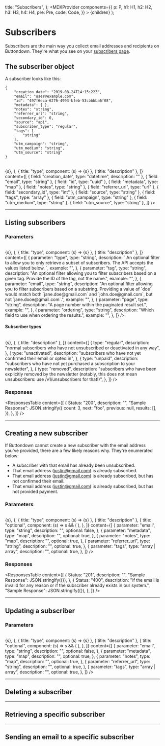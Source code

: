 

  title: "Subscribers",
};
  <Layout meta={meta}>
    <MDXProvider
      components={{
        p: P,
        h1: H1,
        h2: H2,
        h3: H3,
        h4: H4,
        pre: Pre,
        code: Code,
      }}
    >
      {children}
    </MDXProvider>
  </Layout>
);

# Subscribers

Subscribers are the main way you collect email addresses and recipients on Buttondown.
They're what you see on your [subscribers page](https://buttondown.email/subscribers).

## The subscriber object

A subscriber looks like this:

```
{
    "creation_date": "2019-08-24T14:15:22Z",
    "email": "user@example.com",
    "id": "497f6eca-6276-4993-bfeb-53cbbbba6f08",
    "metadata": { },
    "notes": "string",
    "referrer_url": "string",
    "secondary_id": 0,
    "source": "api",
    "subscriber_type": "regular",
    "tags": [
        "string"
    ],
    "utm_campaign": "string",
    "utm_medium": "string",
    "utm_source": "string"
}
```

<br />

<Table
  columns={[
    {
      title: "field",
      component: (s) => <span className="font-mono">{s}</span>,
    },
    { title: "type", component: (s) => <span className="font-mono">{s}</span> },
    { title: "description" },
  ]}
  content={[
    { field: "creation_date", type: "datetime", description: "" },
    { field: "email", type: "string" },
    { field: "id", type: "uuid" },
    { field: "metadata", type: "map" },
    { field: "notes", type: "string" },
    { field: "referrer_url", type: "url" },
    { field: "secondary_id", type: "int" },
    { field: "source", type: "string" },
    { field: "tags", type: "array<uuid>" },
    { field: "utm_campaign", type: "string" },
    { field: "utm_medium", type: "string" },
    { field: "utm_source", type: "string" },
  ]}
/>

---

## Listing subscribers

<Endpoint method="GET" path="/v1/subscribers" />

### Parameters

<Table
  columns={[
    {
      title: "parameter",
      component: (s) => <span className="font-mono">{s}</span>,
    },
    { title: "type", component: (s) => <span className="font-mono">{s}</span> },
    { title: "description" },
  ]}
  content={[
    {
      parameter: "type",
      type: "string",
      description: `
      An optional filter to allow you to only retrieve a subset of subscribers. The API accepts the values listed below.
    `,
      example: "",
    },
    {
      parameter: "tag",
      type: "string",
      description:
        "An optional filter allowing you to filter subscribers based on a given tag. Provide the ID of the tag, not the name.",
      example: "",
    },
    {
      parameter: "email",
      type: "string",
      description:
        "An optional filter allowing you to filter subscribers based on a substring. Providing a value of `doe` would match both `jane.doe@gmail.com` and `john.doe@gmail.com`, but not `jane.dooe@gmail.com`.",
      example: "",
    },
    {
      parameter: "page",
      type: "string",
      description: "A page number within the paginated result set.",
      example: "",
    },
    {
      parameter: "ordering",
      type: "string",
      description: "Which field to use when ordering the results.",
      example: "",
    },
  ]}
/>

#### Subscriber types

<Table
  columns={[
    {
      title: "type",
      component: (s) => <span className="font-mono">{s}</span>,
    },
    { title: "description" },
  ]}
  content={[
    {
      type: "regular",
      description:
        "normal subscribers who have not unsubscribed or deactivated in any way",
    },
    {
      type: "unactivated",
      description:
        "subscribers who have not yet confirmed their email or opted in",
    },
    {
      type: "unpaid",
      description:
        "subscribers who have not yet purchased a subscription to your newsletter",
    },
    {
      type: "removed",
      description:
        "subscribers who have been explicitly removed by the newsletter (notably, this does not mean unsubscribers: use /v1/unsubscribers for that!)",
    },
  ]}
/>

### Responses

<ResponsesTable
  content={[
    {
      Status: "200",
      description: "",
      "Sample Response": JSON.stringify({
        count: 3,
        next: "foo",
        previous: null,
        results: [],
      }),
    },
  ]}
/>

---

## Creating a new subscriber

<Endpoint method="POST" path="/v1/subscribers" />

If Buttondown cannot create a new subscriber with the email address you've provided, there are a few likely reasons why. They're enumerated below:

- A subscriber with that email has already been unsubscribed.
- That email address (justin@gmail.com) is already subscribed.
- That email address (justin@gmail.com) is already subscribed, but has not confirmed their email.
- That email address (justin@gmail.com) is already subscribed, but has not provided payment.

### Parameters

<Table
  columns={[
    {
      title: "parameter",
      component: (s) => <span className="font-mono">{s}</span>,
    },
    { title: "type", component: (s) => <span className="font-mono">{s}</span> },
    { title: "description" },
    {
      title: "optional",
      component: (s) =>
        s && (
          <CheckCircleIcon
            className={
              "text-gray-400 group-hover:text-gray-300 mr-3 flex-shrink-0 h-6 w-6"
            }
            aria-hidden="true"
          />
        ),
    },
  ]}
  content={[
    {
      parameter: "email",
      type: "string",
      description: "",
      optional: false,
    },
    {
      parameter: "metadata",
      type: "map",
      description: "",
      optional: true,
    },
    {
      parameter: "notes",
      type: "map",
      description: "",
      optional: true,
    },
    {
      parameter: "referrer_url",
      type: "string",
      description: "",
      optional: true,
    },
    {
      parameter: "tags",
      type: "array<string> | array<uuid>",
      description: "",
      optional: true,
    },
  ]}
/>

### Responses

<ResponsesTable
  content={[
    {
      Status: "201",
      description: "",
      "Sample Response": JSON.stringify({}),
    },
    {
      Status: "400",
      description:
        "If the email is invalid for any reason or if the subscriber already exists in our system.",
      "Sample Response": JSON.stringify({}),
    },
  ]}
/>

---

## Updating a subscriber

<Endpoint method="PATCH" path="/v1/subscribers/<id>" />

### Parameters

<Table
  columns={[
    {
      title: "parameter",
      component: (s) => <span className="font-mono">{s}</span>,
    },
    { title: "type", component: (s) => <span className="font-mono">{s}</span> },
    { title: "description" },
    {
      title: "optional",
      component: (s) =>
        s && (
          <CheckCircleIcon
            className={
              "text-gray-400 group-hover:text-gray-300 mr-3 flex-shrink-0 h-6 w-6"
            }
            aria-hidden="true"
          />
        ),
    },
  ]}
  content={[
    {
      parameter: "email",
      type: "string",
      description: "",
      optional: false,
    },
    {
      parameter: "metadata",
      type: "map",
      description: "",
      optional: true,
    },
    {
      parameter: "notes",
      type: "map",
      description: "",
      optional: true,
    },
    {
      parameter: "referrer_url",
      type: "string",
      description: "",
      optional: true,
    },
    {
      parameter: "tags",
      type: "array<string> | array<uuid>",
      description: "",
      optional: true,
    },
  ]}
/>

---

## Deleting a subscriber

<Endpoint method="DELETE" path="/v1/subscribers/<id>" />

---

## Retrieving a specific subscriber

<Endpoint method="GET" path="/v1/subscribers/<id>" />

---

## Sending an email to a specific subscriber

<ClosedBetaNotice />
<Endpoint method="POST" path="/v1/subscribers/<id>/emails/<email_id>" />
